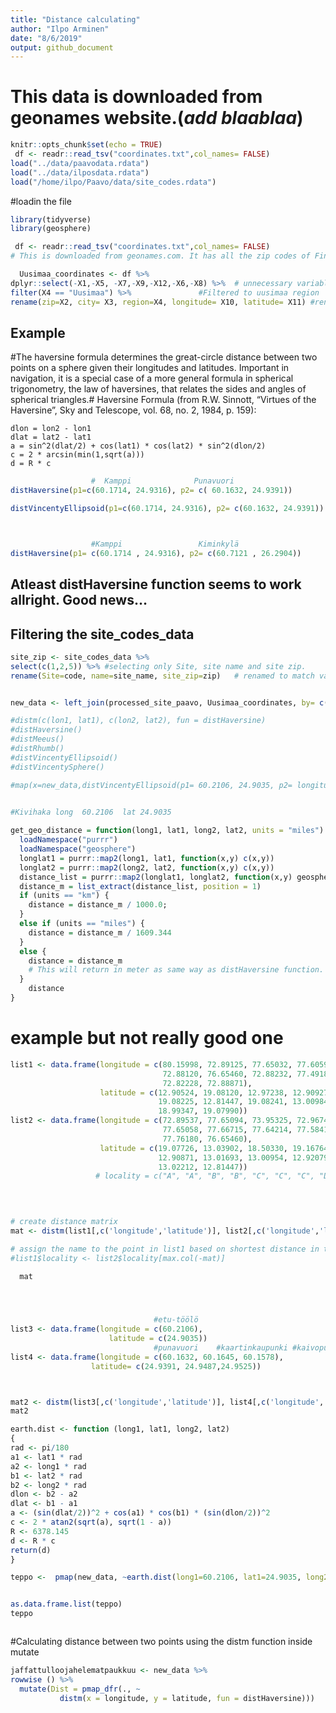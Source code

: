 ```yaml
---
title: "Distance calculating"
author: "Ilpo Arminen"
date: "8/6/2019"
output: github_document
---
```



# This data is downloaded from geonames website.(*add blaablaa*)
```r
knitr::opts_chunk$set(echo = TRUE)
 df <- readr::read_tsv("coordinates.txt",col_names= FALSE)
load("../data/paavodata.rdata")
load("../data/ilposdata.rdata")
load("/home/ilpo/Paavo/data/site_codes.rdata")
```
#loadin the file 



```r
library(tidyverse)
library(geosphere)
```

```r
 df <- readr::read_tsv("coordinates.txt",col_names= FALSE)
# This is downloaded from geonames.com. It has all the zip codes of Finland with longitude and latitude. 

  Uusimaa_coordinates <- df %>% 
dplyr::select(-X1,-X5, -X7,-X9,-X12,-X6,-X8) %>%  # unnecessary variables
filter(X4 == "Uusimaa") %>%               #Filtered to uusimaa region
rename(zip=X2, city= X3, region=X4, longitude= X10, latitude= X11) #renaming 

```











## Example 
#The haversine formula determines the great-circle distance between two points on a sphere given their longitudes and latitudes. Important in navigation, it is a special case of a more general formula in spherical trigonometry, the law of haversines, that relates the sides and angles of spherical triangles.# Haversine Formula (from R.W. Sinnott, "Virtues of the Haversine", Sky and Telescope, vol. 68, no. 2, 1984, p. 159):

    dlon = lon2 - lon1
    dlat = lat2 - lat1
    a = sin^2(dlat/2) + cos(lat1) * cos(lat2) * sin^2(dlon/2)
    c = 2 * arcsin(min(1,sqrt(a)))
    d = R * c


```r
                  #  Kamppi              Punavuori
distHaversine(p1=c(60.1714, 24.9316), p2= c( 60.1632, 24.9391))

distVincentyEllipsoid(p1=c(60.1714, 24.9316), p2= c(60.1632, 24.9391))



                  #Kamppi                 Kiminkylä
distHaversine(p1= c(60.1714 , 24.9316), p2= c(60.7121 , 26.2904))
```
## Atleast distHaversine function seems to work allright. Good news... 


## Filtering the site_codes_data

```r
site_zip <- site_codes_data %>% 
select(c(1,2,5)) %>% #selecting only Site, site name and site zip. 
rename(Site=code, name=site_name, site_zip=zip)   # renamed to match variable names in processed paavo data 



```

```r


new_data <- left_join(processed_site_paavo, Uusimaa_coordinates, by= c("zip")) #seems to be ok. Now preprocessed file has coordinates

```



```r

#distm(c(lon1, lat1), c(lon2, lat2), fun = distHaversine)
#distHaversine()
#distMeeus()
#distRhumb()
#distVincentyEllipsoid()
#distVincentySphere()

#map(x=new_data,distVincentyEllipsoid(p1= 60.2106, 24.9035, p2= longitude, latitude))
  

```




```r
#Kivihaka long	60.2106	 lat 24.9035
```


```r
get_geo_distance = function(long1, lat1, long2, lat2, units = "miles") {
  loadNamespace("purrr")
  loadNamespace("geosphere")
  longlat1 = purrr::map2(long1, lat1, function(x,y) c(x,y))
  longlat2 = purrr::map2(long2, lat2, function(x,y) c(x,y))
  distance_list = purrr::map2(longlat1, longlat2, function(x,y) geosphere::distHaversine(x, y))
  distance_m = list_extract(distance_list, position = 1)
  if (units == "km") {
    distance = distance_m / 1000.0;
  }
  else if (units == "miles") {
    distance = distance_m / 1609.344
  }
  else {
    distance = distance_m
    # This will return in meter as same way as distHaversine function. 
  }
    distance
}  
```

# example but not really good one 

```r
list1 <- data.frame(longitude = c(80.15998, 72.89125, 77.65032, 77.60599, 
                                  72.88120, 76.65460, 72.88232, 77.49186, 
                                  72.82228, 72.88871), 
                    latitude = c(12.90524, 19.08120, 12.97238, 12.90927, 
                                 19.08225, 12.81447, 19.08241, 13.00984,
                                 18.99347, 19.07990))
list2 <- data.frame(longitude = c(72.89537, 77.65094, 73.95325, 72.96746, 
                                  77.65058, 77.66715, 77.64214, 77.58415,
                                  77.76180, 76.65460), 
                    latitude = c(19.07726, 13.03902, 18.50330, 19.16764, 
                                 12.90871, 13.01693, 13.00954, 12.92079,
                                 13.02212, 12.81447)) 
                   # locality = c("A", "A", "B", "B", "C", "C", "C", "D", "D", "E"))
                    
                    


# create distance matrix
mat <- distm(list1[,c('longitude','latitude')], list2[,c('longitude','latitude')], fun=distVincentyEllipsoid)

# assign the name to the point in list1 based on shortest distance in the matrix
#list1$locality <- list2$locality[max.col(-mat)]                    
                    
  mat                  
                    
```
# 
```r
                                #etu-töölö
list3 <- data.frame(longitude = c(60.2106),
                      latitude = c(24.9035))
                                #punavuori    #kaartinkaupunki #kaivopuisto
list4 <- data.frame(longitude = c(60.1632, 60.1645, 60.1578),
                  latitude= c(24.9391, 24.9487,24.9525))



mat2 <- distm(list3[,c('longitude','latitude')], list4[,c('longitude','latitude')], fun=distVincentyEllipsoid)
mat2
```




```r
earth.dist <- function (long1, lat1, long2, lat2)
{
rad <- pi/180
a1 <- lat1 * rad
a2 <- long1 * rad
b1 <- lat2 * rad
b2 <- long2 * rad
dlon <- b2 - a2
dlat <- b1 - a1
a <- (sin(dlat/2))^2 + cos(a1) * cos(b1) * (sin(dlon/2))^2
c <- 2 * atan2(sqrt(a), sqrt(1 - a))
R <- 6378.145
d <- R * c
return(d)
}
```

```r
teppo <-  pmap(new_data, ~earth.dist(long1=60.2106, lat1=24.9035, long2=new_data$longitude, lat2 =new_data$latitude )) 


as.data.frame.list(teppo)
teppo



```
#Calculating distance between two points using the distm function inside mutate
```r
jaffattulloojahelematpaukkuu <- new_data %>% 
rowwise () %>% 
  mutate(Dist = pmap_dfr(., ~
           distm(x = longitude, y = latitude, fun = distHaversine)))
```



